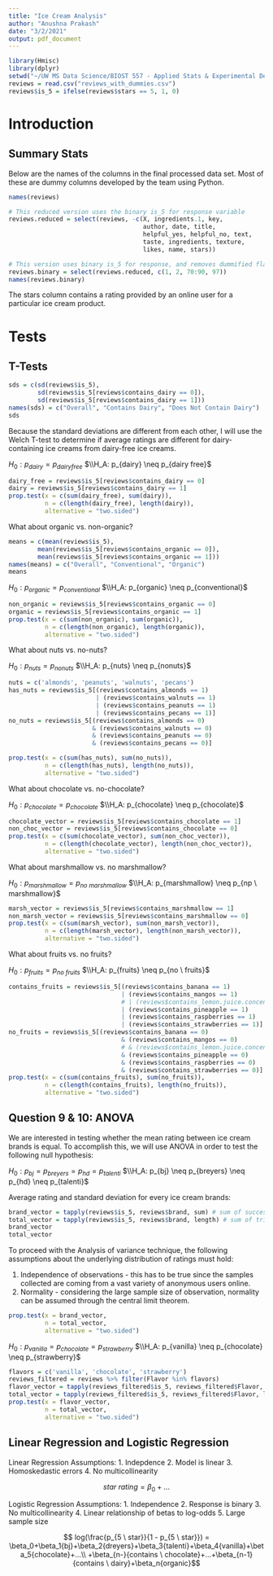 ---
title: "Ice Cream Analysis"
author: "Anushna Prakash"
date: "3/2/2021"
output: pdf_document
---

```{r, echo = FALSE}
library(Hmisc)
library(dplyr)
setwd("~/UW MS Data Science/BIOST 557 - Applied Stats & Experimental Design/Ice Cream Project")
reviews = read.csv("reviews_with_dummies.csv")
reviews$is_5 = ifelse(reviews$stars == 5, 1, 0)
```

# Introduction
## Summary Stats
Below are the names of the columns in the final processed data set. Most of these are dummy columns developed by the team using Python.

```{r, echo = FALSE}
names(reviews)

# This reduced version uses the binary is_5 for response variable
reviews.reduced = select(reviews, -c(X, ingredients.1, key,
                                     author, date, title,
                                     helpful_yes, helpful_no, text,
                                     taste, ingredients, texture,
                                     likes, name, stars))

# This version uses binary is_5 for response, and removes dummified flavor and brand columns
reviews.binary = select(reviews.reduced, c(1, 2, 70:90, 97))
names(reviews.binary)
```
The stars column contains a rating provided by an online user for a particular ice cream product.

# Tests

## T-Tests

``` {r}
sds = c(sd(reviews$is_5),
        sd(reviews$is_5[reviews$contains_dairy == 0]),
        sd(reviews$is_5[reviews$contains_dairy == 1]))
names(sds) = c("Overall", "Contains Dairy", "Does Not Contain Dairy")
sds
```

Because the standard deviations are different from each other, I will use the Welch T-test to determine if average ratings are different for dairy-containing ice creams from dairy-free ice creams.

$H_0: p_{dairy} = p_{dairy free}$
$\\H_A: p_{dairy} \neq p_{dairy free}$

```{r}
dairy_free = reviews$is_5[reviews$contains_dairy == 0]
dairy = reviews$is_5[reviews$contains_dairy == 1]
prop.test(x = c(sum(dairy_free), sum(dairy)),
          n = c(length(dairy_free), length(dairy)),
          alternative = "two.sided")
```
What about organic vs. non-organic?
```{r}
means = c(mean(reviews$is_5),
        mean(reviews$is_5[reviews$contains_organic == 0]),
        mean(reviews$is_5[reviews$contains_organic == 1]))
names(means) = c("Overall", "Conventional", "Organic")
means

```
$H_0: p_{organic} = p_{conventional}$
$\\H_A: p_{organic} \neq p_{conventional}$


```{r}
non_organic = reviews$is_5[reviews$contains_organic == 0]
organic = reviews$is_5[reviews$contains_organic == 1]
prop.test(x = c(sum(non_organic), sum(organic)),
          n = c(length(non_organic), length(organic)),
          alternative = "two.sided")
```

What about nuts vs. no-nuts?

$H_0: p_{nuts} = p_{nonuts}$
$\\H_A: p_{nuts} \neq p_{nonuts}$


```{r}
nuts = c('almonds', 'peanuts', 'walnuts', 'pecans')
has_nuts = reviews$is_5[(reviews$contains_almonds == 1)
                        | (reviews$contains_walnuts == 1)
                        | (reviews$contains_peanuts == 1)
                        | (reviews$contains_pecans == 1)]
no_nuts = reviews$is_5[(reviews$contains_almonds == 0)
                       & (reviews$contains_walnuts == 0)
                       & (reviews$contains_peanuts == 0)
                       & (reviews$contains_pecans == 0)]

prop.test(x = c(sum(has_nuts), sum(no_nuts)),
          n = c(length(has_nuts), length(no_nuts)),
          alternative = "two.sided")
```
What about chocolate vs. no-chocolate?

$H_0: p_{chocolate} = p_{chocolate}$
$\\H_A: p_{chocolate} \neq p_{chocolate}$

```{r}
chocolate_vector = reviews$is_5[reviews$contains_chocolate == 1]
non_choc_vector = reviews$is_5[reviews$contains_chocolate == 0]
prop.test(x = c(sum(chocolate_vector), sum(non_choc_vector)),
          n = c(length(chocolate_vector), length(non_choc_vector)),
          alternative = "two.sided")
```
What about marshmallow vs. no marshmallow?

$H_0: p_{marshmallow} = p_{no \ marshmallow}$
$\\H_A: p_{marshmallow} \neq p_{np \ marshmallow}$

```{r}
marsh_vector = reviews$is_5[reviews$contains_marshmallow == 1]
non_marsh_vector = reviews$is_5[reviews$contains_marshmallow == 0]
prop.test(x = c(sum(marsh_vector), sum(non_marsh_vector)),
          n = c(length(marsh_vector), length(non_marsh_vector)),
          alternative = "two.sided")
```
What about fruits vs. no fruits?

$H_0: p_{fruits} = p_{no \ fruits}$
$\\H_A: p_{fruits} \neq p_{no \ fruits}$

```{r}
contains_fruits = reviews$is_5[(reviews$contains_banana == 1)
                               | (reviews$contains_mangos == 1)
                               # | (reviews$contains_lemon.juice.concentrate == 1)
                               | (reviews$contains_pineapple == 1)
                               | (reviews$contains_raspberries == 1)
                               | (reviews$contains_strawberries == 1)]
no_fruits = reviews$is_5[(reviews$contains_banana == 0)
                               & (reviews$contains_mangos == 0)
                               # & (reviews$contains_lemon.juice.concentrate == 0)
                               & (reviews$contains_pineapple == 0)
                               & (reviews$contains_raspberries == 0)
                               & (reviews$contains_strawberries == 0)]
prop.test(x = c(sum(contains_fruits), sum(no_fruits)),
          n = c(length(contains_fruits), length(no_fruits)),
          alternative = "two.sided")
```

## Question 9 & 10: ANOVA
We are interested in testing whether the mean rating between ice cream brands is equal. To accomplish this, we will use ANOVA in order to test the following null hypothesis:

$H_0: p_{bj} = p_{breyers} = p_{hd} = p_{talenti}$
$\\H_A: p_{bj} \neq p_{breyers} \neq p_{hd} \neq p_{talenti}$

Average rating and standard deviation for every ice cream brands:
```{r}
brand_vector = tapply(reviews$is_5, reviews$brand, sum) # sum of successes
total_vector = tapply(reviews$is_5, reviews$brand, length) # sum of trials
brand_vector
total_vector
```

To proceed with the Analysis of variance technique, the following assumptions about the underlying distribution of ratings must hold:

1) Independence of observations - this has to be true since the samples collected are coming from a vast variety of anonymous users online.
2) Normality - considering the large sample size of observation, normality can be assumed through the central limit theorem.

```{r}
prop.test(x = brand_vector,
          n = total_vector,
          alternative = "two.sided")
```

$H_0: p_{vanilla} = p_{chocolate} = p_{strawberry}$
$\\H_A: p_{vanilla} \neq p_{chocolate} \neq p_{strawberry}$

```{r}
flavors = c('vanilla', 'chocolate', 'strawberry')
reviews_filtered = reviews %>% filter(Flavor %in% flavors)
flavor_vector = tapply(reviews_filtered$is_5, reviews_filtered$Flavor, sum)
total_vector = tapply(reviews_filtered$is_5, reviews_filtered$Flavor, length)
prop.test(x = flavor_vector,
          n = total_vector,
          alternative = "two.sided")

```


## Linear Regression and Logistic Regression

Linear Regression Assumptions:
1. Indepdence
2. Model is linear
3. Homoskedastic errors
4. No multicollinearity

$$ {star \ rating} = \beta_0 + ...$$

Logistic Regression Assumptions:
1. Independence
2. Response is binary
3. No multicollinearity
4. Linear relationship of betas to log-odds
5. Large sample size

$$ log(\frac{p_{5 \ star}}{1 - p_{5 \ star}}) = \beta_0+\beta_1{bj}+\beta_2{dreyers}+\beta_3{talenti}+\beta_4{vanilla}+\beta_5{chocolate}+...\\ +\beta_{n-}{contains \ chocolate}+...+\beta_{n-1}{contains \ dairy}+\beta_n{organic}$$